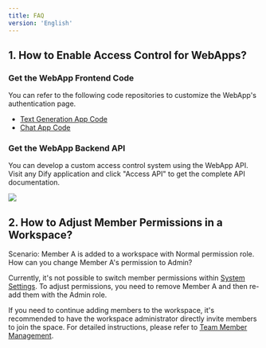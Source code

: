 ```yaml
---
title: FAQ
version: 'English'
---
```


## 1. How to Enable Access Control for WebApps?

### Get the WebApp Frontend Code

You can refer to the following code repositories to customize the WebApp's authentication page.

- [Text Generation App Code](https://github.com/langgenius/webapp-text-generator)
- [Chat App Code](https://github.com/langgenius/webapp-conversation)

### Get the WebApp Backend API

You can develop a custom access control system using the WebApp API. Visit any Dify application and click "Access API" to get the complete API documentation.

![](/en-us/img/chat-app-api.png)

## 2. How to Adjust Member Permissions in a Workspace?

Scenario: Member A is added to a workspace with Normal permission role. How can you change Member A's permission to Admin?

Currently, it's not possible to switch member permissions within [System Settings](/en-us/administrator-guide/system-settings). To adjust permissions, you need to remove Member A and then re-add them with the Admin role.

If you need to continue adding members to the workspace, it's recommended to have the workspace administrator directly invite members to join the space. For detailed instructions, please refer to [Team Member Management](/en-us/user-guide/management/team-members-management).